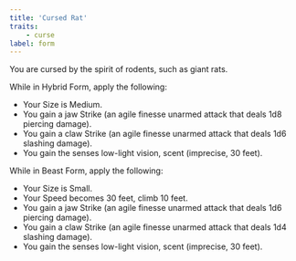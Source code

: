 ```yaml
---
title: 'Cursed Rat'
traits:
    - curse
label: form
---
```


You are cursed by the spirit of rodents, such as giant rats.

While in Hybrid Form, apply the following:

-   Your Size is Medium.
-   You gain a jaw Strike (an agile finesse unarmed attack that deals 1d8 piercing damage).
-   You gain a claw Strike (an agile finesse unarmed attack that deals 1d6 slashing damage).
-   You gain the senses low-light vision, scent (imprecise, 30 feet).

While in Beast Form, apply the following:

-   Your Size is Small.
-   Your Speed becomes 30 feet, climb 10 feet.
-   You gain a jaw Strike (an agile finesse unarmed attack that deals 1d6 piercing damage).
-   You gain a claw Strike (an agile finesse unarmed attack that deals 1d4 slashing damage).
-   You gain the senses low-light vision, scent (imprecise, 30 feet).